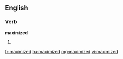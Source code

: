 ==English==

===Verb===
'''maximized'''

# {{past of|[[maximize]]}}

[[fr:maximized]]
[[hu:maximized]]
[[mg:maximized]]
[[vi:maximized]]
